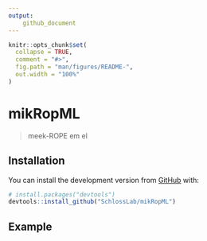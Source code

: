 ```yaml
---
output: 
    github_document
---
```


<!-- README.md is generated from README.Rmd. Please edit that file -->

```r
knitr::opts_chunk$set(
  collapse = TRUE,
  comment = "#>",
  fig.path = "man/figures/README-",
  out.width = "100%"
)
```

# mikRopML

> meek-ROPE em el

<!-- badges: start -->
<!-- badges: end -->


## Installation

You can install the development version from [GitHub](https://github.com/) with:

``` r
# install.packages("devtools")
devtools::install_github("SchlossLab/mikRopML")
```
## Example
